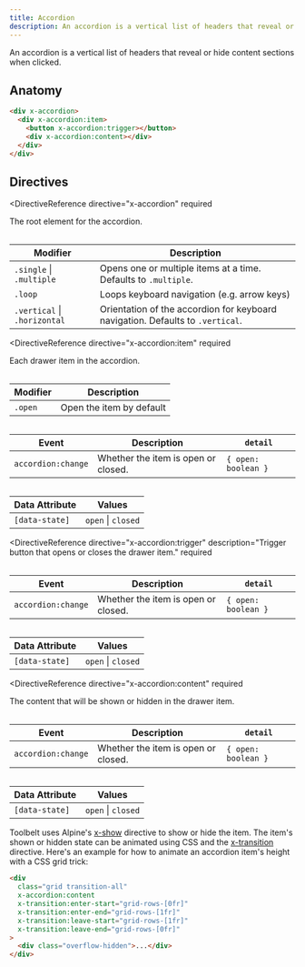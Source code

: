 ```yaml
---
title: Accordion
description: An accordion is a vertical list of headers that reveal or hide content sections when clicked.
---
```



<Toolbelt />

<Lede>
  An accordion is a vertical list of headers that reveal or hide content
  sections when clicked.
</Lede>

<AccordionDemo />

## Anatomy

```html
<div x-accordion>
  <div x-accordion:item>
    <button x-accordion:trigger></button>
    <div x-accordion:content></div>
  </div>
</div>
```

## Directives

<DirectiveReference
  directive="x-accordion"
  required
>
  The root element for the accordion.

  <Table>

| Modifier                     | Description                                                                    |
| ---------------------------- | ------------------------------------------------------------------------------ |
| `.single` \| `.multiple`     | Opens one or multiple items at a time. Defaults to `.multiple`.                |
| `.loop`                      | Loops keyboard navigation (e.g. arrow keys)                                    |
| `.vertical` \| `.horizontal` | Orientation of the accordion for keyboard navigation. Defaults to `.vertical`. |

  </Table>
</DirectiveReference>

<DirectiveReference
  directive="x-accordion:item"
  required
>
  Each drawer item in the accordion.

  <Table>

| Modifier | Description              |
| -------- | ------------------------ |
| `.open`  | Open the item by default |

  </Table>

  <Table>

| Event              | Description                         | `detail`            |
| ------------------ | ----------------------------------- | ------------------- |
| `accordion:change` | Whether the item is open or closed. | `{ open: boolean }` |

  </Table>

  <Table>

| Data Attribute | Values             |
| -------------- | ------------------ |
| `[data-state]` | `open` \| `closed` |

  </Table>
</DirectiveReference>

<DirectiveReference
  directive="x-accordion:trigger"
  description="Trigger button that opens or closes the drawer item."
  required
>
  <Table>

| Event              | Description                         | `detail`            |
| ------------------ | ----------------------------------- | ------------------- |
| `accordion:change` | Whether the item is open or closed. | `{ open: boolean }` |

  </Table>

  <Table>

| Data Attribute | Values             |
| -------------- | ------------------ |
| `[data-state]` | `open` \| `closed` |

  </Table>
</DirectiveReference>

<DirectiveReference
  directive="x-accordion:content"
  required
>
  The content that will be shown or hidden in the drawer item.

  <Table>

| Event              | Description                         | `detail`            |
| ------------------ | ----------------------------------- | ------------------- |
| `accordion:change` | Whether the item is open or closed. | `{ open: boolean }` |

  </Table>

  <Table>

| Data Attribute | Values             |
| -------------- | ------------------ |
| `[data-state]` | `open` \| `closed` |

  </Table>

Toolbelt uses Alpine's [x-show](https://alpinejs.dev/directives/show) directive to show or hide the item.
The item's shown or hidden state can be animated using CSS and the [x-transition](https://alpinejs.dev/directives/transition#applying-css-classes) directive. Here's an example for how to animate an accordion item's height with a CSS grid trick:

```html
<div
  class="grid transition-all"
  x-accordion:content
  x-transition:enter-start="grid-rows-[0fr]"
  x-transition:enter-end="grid-rows-[1fr]"
  x-transition:leave-start="grid-rows-[1fr]"
  x-transition:leave-end="grid-rows-[0fr]"
>
  <div class="overflow-hidden">...</div>
</div>
```

</DirectiveReference>
